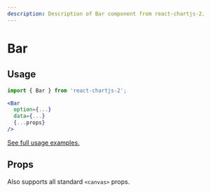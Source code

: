 ```yaml
---
description: Description of Bar component from react-chartjs-2.
---
```



# Bar

## Usage

```jsx
import { Bar } from 'react-chartjs-2';

<Bar
  option={...}
  data={...}
  {...props}
/>
```

[See full usage examples.](/tags/bar-chart)

## Props

Also supports all standard `<canvas>` props.

<PropsTable component='Bar' />
